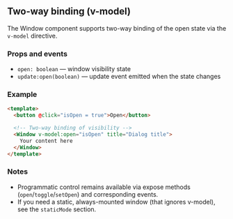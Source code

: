 ## Two-way binding (v-model)

The Window component supports two-way binding of the open state via the `v-model` directive.

### Props and events

- `open: boolean` — window visibility state
- `update:open(boolean)` — update event emitted when the state changes

### Example

```html
<template>
  <button @click="isOpen = true">Open</button>

  <!-- Two-way binding of visibility -->
  <Window v-model:open="isOpen" title="Dialog title">
    Your content here
  </Window>
</template>
```

### Notes
- Programmatic control remains available via expose methods (`open`/`toggle`/`setOpen`) and corresponding events.
- If you need a static, always-mounted window (that ignores v-model), see the `staticMode` section.
